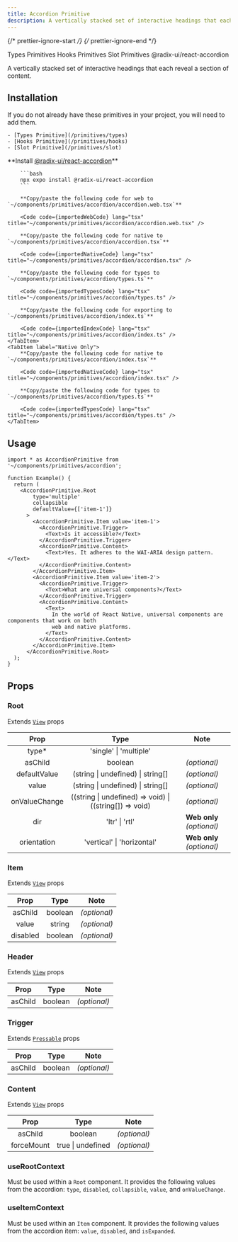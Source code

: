 ```yaml
---
title: Accordion Primitive
description: A vertically stacked set of interactive headings that each reveal a section of content.
---
```


{/* prettier-ignore-start */}
{/* prettier-ignore-end */}


<LinkButton href="/primitives/types">
  Types Primitives
</LinkButton>
<LinkButton href="/primitives/hooks">
  Hooks Primitives
</LinkButton>
<LinkButton href="/primitives/slot">
  Slot Primitives
</LinkButton>
<LinkButton target="_blank" href="https://www.radix-ui.com/primitives/docs/components/accordion">
  @radix-ui/react-accordion
</LinkButton>

<br />

A vertically stacked set of interactive headings that each reveal a section of content.

## Installation
<Aside title="Uses shared primitives">
    If you do not already have these primitives in your project, you will need to add them.

    - [Types Primitive](/primitives/types)
    - [Hooks Primitive](/primitives/hooks)
    - [Slot Primitive](/primitives/slot)

</Aside>

<Tabs>
    <TabItem label="Universal">
        **Install <a target="_blank" href="https://www.radix-ui.com/primitives/docs/components/accordion">@radix-ui/react-accordion</a>**

        ```bash
        npx expo install @radix-ui/react-accordion
        ```

        **Copy/paste the following code for web to  `~/components/primitives/accordion/accordion.web.tsx`**

        <Code code={importedWebCode} lang="tsx" title="~/components/primitives/accordion/accordion.web.tsx" />

        **Copy/paste the following code for native to  `~/components/primitives/accordion/accordion.tsx`**

        <Code code={importedNativeCode} lang="tsx" title="~/components/primitives/accordion/accordion.tsx" />

        **Copy/paste the following code for types to  `~/components/primitives/accordion/types.ts`**

        <Code code={importedTypesCode} lang="tsx" title="~/components/primitives/accordion/types.ts" />

        **Copy/paste the following code for exporting to  `~/components/primitives/accordion/index.ts`**

        <Code code={importedIndexCode} lang="tsx" title="~/components/primitives/accordion/index.ts" />
    </TabItem>
    <TabItem label="Native Only">
        **Copy/paste the following code for native to  `~/components/primitives/accordion/index.tsx`**

        <Code code={importedNativeCode} lang="tsx" title="~/components/primitives/accordion/index.tsx" />

        **Copy/paste the following code for types to  `~/components/primitives/accordion/types.ts`**

        <Code code={importedTypesCode} lang="tsx" title="~/components/primitives/accordion/types.ts" />
    </TabItem>
</Tabs>



## Usage

```tsx
import * as AccordionPrimitive from '~/components/primitives/accordion';

function Example() {
  return (
    <AccordionPrimitive.Root
        type='multiple'
        collapsible
        defaultValue={['item-1']}
      >
        <AccordionPrimitive.Item value='item-1'>
          <AccordionPrimitive.Trigger>
            <Text>Is it accessible?</Text>
          </AccordionPrimitive.Trigger>
          <AccordionPrimitive.Content>
            <Text>Yes. It adheres to the WAI-ARIA design pattern.</Text>
          </AccordionPrimitive.Content>
        </AccordionPrimitive.Item>
        <AccordionPrimitive.Item value='item-2'>
          <AccordionPrimitive.Trigger>
            <Text>What are universal components?</Text>
          </AccordionPrimitive.Trigger>
          <AccordionPrimitive.Content>
            <Text>
              In the world of React Native, universal components are components that work on both
              web and native platforms.
            </Text>
          </AccordionPrimitive.Content>
        </AccordionPrimitive.Item>
      </AccordionPrimitive.Root>
  );
}
```

## Props

### Root

Extends [`View`](https://reactnative.dev/docs/view#props) props

|     Prop      |                          Type                           |           Note            |
| :-----------: | :-----------------------------------------------------: | :-----------------------: |
|    type\*     |                 'single' \| 'multiple'                  |                           |
|    asChild    |                         boolean                         |       _(optional)_        |
| defaultValue  |            (string \| undefined) \| string[]            |       _(optional)_        |
|     value     |            (string \| undefined) \| string[]            |       _(optional)_        |
| onValueChange | ((string \| undefined) => void) \| ((string[]) => void) |       _(optional)_        |
|      dir      |                     'ltr' \| 'rtl'                      | **Web only** _(optional)_ |
|  orientation  |               'vertical' \| 'horizontal'                | **Web only** _(optional)_ |

### Item

Extends [`View`](https://reactnative.dev/docs/view#props) props

|   Prop   |  Type   |     Note     |
| :------: | :-----: | :----------: |
| asChild  | boolean | _(optional)_ |
|  value   | string  | _(optional)_ |
| disabled | boolean | _(optional)_ |

### Header

Extends [`View`](https://reactnative.dev/docs/view#props) props

|  Prop   |  Type   |     Note     |
| :-----: | :-----: | :----------: |
| asChild | boolean | _(optional)_ |

### Trigger

Extends [`Pressable`](https://reactnative.dev/docs/pressable#props) props

|  Prop   |  Type   |     Note     |
| :-----: | :-----: | :----------: |
| asChild | boolean | _(optional)_ |

### Content

Extends [`View`](https://reactnative.dev/docs/view#props) props

|    Prop    |       Type        |     Note     |
| :--------: | :---------------: | :----------: |
|  asChild   |      boolean      | _(optional)_ |
| forceMount | true \| undefined | _(optional)_ |


### useRootContext

Must be used within a `Root` component. It provides the following values from the accordion: `type`, `disabled`, `collapsible`, `value`, and `onValueChange`.

### useItemContext

Must be used within an `Item` component. It provides the following values from the accordion item: `value`, `disabled`, and `isExpanded`.


